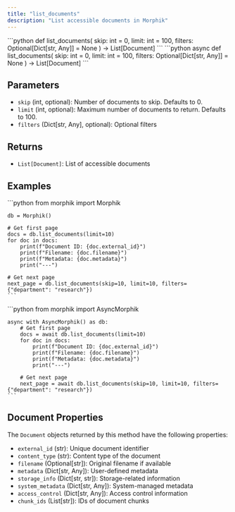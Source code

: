 ```yaml
---
title: "list_documents"
description: "List accessible documents in Morphik"
---
```


<Tabs>
  <Tab title="Sync">
    ```python
    def list_documents(
        skip: int = 0, 
        limit: int = 100, 
        filters: Optional[Dict[str, Any]] = None
    ) -> List[Document]
    ```
  </Tab>
  <Tab title="Async">
    ```python
    async def list_documents(
        skip: int = 0, 
        limit: int = 100, 
        filters: Optional[Dict[str, Any]] = None
    ) -> List[Document]
    ```
  </Tab>
</Tabs>

## Parameters

- `skip` (int, optional): Number of documents to skip. Defaults to 0.
- `limit` (int, optional): Maximum number of documents to return. Defaults to 100.
- `filters` (Dict[str, Any], optional): Optional filters

## Returns

- `List[Document]`: List of accessible documents

## Examples

<Tabs>
  <Tab title="Sync">
    ```python
    from morphik import Morphik
    
    db = Morphik()
    
    # Get first page
    docs = db.list_documents(limit=10)
    for doc in docs:
        print(f"Document ID: {doc.external_id}")
        print(f"Filename: {doc.filename}")
        print(f"Metadata: {doc.metadata}")
        print("---")
    
    # Get next page
    next_page = db.list_documents(skip=10, limit=10, filters={"department": "research"})
    ```
  </Tab>
  <Tab title="Async">
    ```python
    from morphik import AsyncMorphik
    
    async with AsyncMorphik() as db:
        # Get first page
        docs = await db.list_documents(limit=10)
        for doc in docs:
            print(f"Document ID: {doc.external_id}")
            print(f"Filename: {doc.filename}")
            print(f"Metadata: {doc.metadata}")
            print("---")
        
        # Get next page
        next_page = await db.list_documents(skip=10, limit=10, filters={"department": "research"})
    ```
  </Tab>
</Tabs>

## Document Properties

The `Document` objects returned by this method have the following properties:

- `external_id` (str): Unique document identifier
- `content_type` (str): Content type of the document
- `filename` (Optional[str]): Original filename if available
- `metadata` (Dict[str, Any]): User-defined metadata
- `storage_info` (Dict[str, str]): Storage-related information
- `system_metadata` (Dict[str, Any]): System-managed metadata
- `access_control` (Dict[str, Any]): Access control information
- `chunk_ids` (List[str]): IDs of document chunks 
